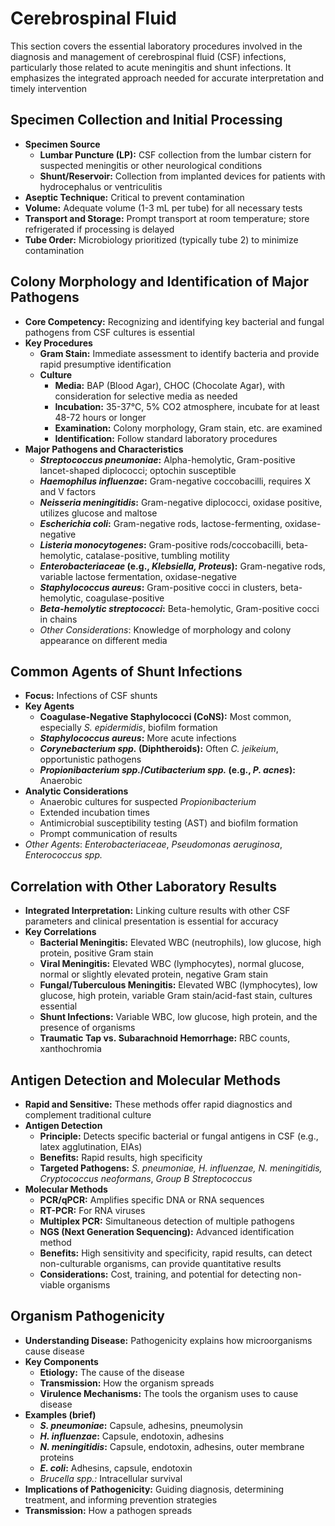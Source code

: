 # Cerebrospinal Fluid {-}

This section covers the essential laboratory procedures involved in the diagnosis and management of cerebrospinal fluid (CSF) infections, particularly those related to acute meningitis and shunt infections. It emphasizes the integrated approach needed for accurate interpretation and timely intervention

## **Specimen Collection and Initial Processing** {-}

*   **Specimen Source**
    *   **Lumbar Puncture (LP):** CSF collection from the lumbar cistern for suspected meningitis or other neurological conditions
    *   **Shunt/Reservoir:** Collection from implanted devices for patients with hydrocephalus or ventriculitis
*   **Aseptic Technique:** Critical to prevent contamination
*   **Volume:** Adequate volume (1-3 mL per tube) for all necessary tests
*   **Transport and Storage:** Prompt transport at room temperature; store refrigerated if processing is delayed
*   **Tube Order:** Microbiology prioritized (typically tube 2) to minimize contamination

## **Colony Morphology and Identification of Major Pathogens** {-}

*   **Core Competency:** Recognizing and identifying key bacterial and fungal pathogens from CSF cultures is essential
*   **Key Procedures**
    *   **Gram Stain:** Immediate assessment to identify bacteria and provide rapid presumptive identification
    *   **Culture**
        *   **Media:** BAP (Blood Agar), CHOC (Chocolate Agar), with consideration for selective media as needed
        *   **Incubation:** 35-37°C, 5% CO2 atmosphere, incubate for at least 48-72 hours or longer
        *   **Examination:** Colony morphology, Gram stain, etc. are examined
        *   **Identification:** Follow standard laboratory procedures
*   **Major Pathogens and Characteristics**
    *   ***Streptococcus pneumoniae*:** Alpha-hemolytic, Gram-positive lancet-shaped diplococci; optochin susceptible
    *   ***Haemophilus influenzae*:** Gram-negative coccobacilli, requires X and V factors
    *   ***Neisseria meningitidis*:** Gram-negative diplococci, oxidase positive, utilizes glucose and maltose
    *   ***Escherichia coli*:** Gram-negative rods, lactose-fermenting, oxidase-negative
    *   ***Listeria monocytogenes*:** Gram-positive rods/coccobacilli, beta-hemolytic, catalase-positive, tumbling motility
    *   ***Enterobacteriaceae* (e.g., *Klebsiella, Proteus*):** Gram-negative rods, variable lactose fermentation, oxidase-negative
    *   ***Staphylococcus aureus*:** Gram-positive cocci in clusters, beta-hemolytic, coagulase-positive
    *   ***Beta-hemolytic streptococci*:** Beta-hemolytic, Gram-positive cocci in chains
    *   *Other Considerations*: Knowledge of morphology and colony appearance on different media

## **Common Agents of Shunt Infections** {-}

*   **Focus:** Infections of CSF shunts
*   **Key Agents**
    *   **Coagulase-Negative Staphylococci (CoNS):** Most common, especially *S. epidermidis*, biofilm formation
    *   ***Staphylococcus aureus*:** More acute infections
    *   ***Corynebacterium spp.* (Diphtheroids):** Often *C. jeikeium*, opportunistic pathogens
    *   ***Propionibacterium spp.*/*Cutibacterium spp.* (e.g., *P. acnes*):** Anaerobic
*   **Analytic Considerations**
    *   Anaerobic cultures for suspected *Propionibacterium*
    *   Extended incubation times
    *   Antimicrobial susceptibility testing (AST) and biofilm formation
    *   Prompt communication of results
*   *Other Agents*: *Enterobacteriaceae*, *Pseudomonas aeruginosa*, *Enterococcus spp.*

## **Correlation with Other Laboratory Results** {-}

*   **Integrated Interpretation:** Linking culture results with other CSF parameters and clinical presentation is essential for accuracy
*   **Key Correlations**
    *   **Bacterial Meningitis:** Elevated WBC (neutrophils), low glucose, high protein, positive Gram stain
    *   **Viral Meningitis:** Elevated WBC (lymphocytes), normal glucose, normal or slightly elevated protein, negative Gram stain
    *   **Fungal/Tuberculous Meningitis:** Elevated WBC (lymphocytes), low glucose, high protein, variable Gram stain/acid-fast stain, cultures essential
    *   **Shunt Infections:** Variable WBC, low glucose, high protein, and the presence of organisms
    *   **Traumatic Tap vs. Subarachnoid Hemorrhage:** RBC counts, xanthochromia

## **Antigen Detection and Molecular Methods** {-}

*   **Rapid and Sensitive:** These methods offer rapid diagnostics and complement traditional culture
*   **Antigen Detection**
    *   **Principle:** Detects specific bacterial or fungal antigens in CSF (e.g., latex agglutination, EIAs)
    *   **Benefits:** Rapid results, high specificity
    *   **Targeted Pathogens:** *S. pneumoniae, H. influenzae, N. meningitidis, Cryptococcus neoformans*, *Group B Streptococcus*
*   **Molecular Methods**
    *   **PCR/qPCR:** Amplifies specific DNA or RNA sequences
    *   **RT-PCR:** For RNA viruses
    *   **Multiplex PCR:** Simultaneous detection of multiple pathogens
    *   **NGS (Next Generation Sequencing):** Advanced identification method
    *   **Benefits:** High sensitivity and specificity, rapid results, can detect non-culturable organisms, can provide quantitative results
    *   **Considerations:** Cost, training, and potential for detecting non-viable organisms

## **Organism Pathogenicity** {-}

*   **Understanding Disease:** Pathogenicity explains how microorganisms cause disease
*   **Key Components**
    *   **Etiology:** The cause of the disease
    *   **Transmission:** How the organism spreads
    *   **Virulence Mechanisms:** The tools the organism uses to cause disease
*   **Examples (brief)**
    *   ***S. pneumoniae*:** Capsule, adhesins, pneumolysin
    *   ***H. influenzae*:** Capsule, endotoxin, adhesins
    *   ***N. meningitidis*:** Capsule, endotoxin, adhesins, outer membrane proteins
    *   ***E. coli*:** Adhesins, capsule, endotoxin
    *   *Brucella spp.:* Intracellular survival
*   **Implications of Pathogenicity:** Guiding diagnosis, determining treatment, and informing prevention strategies
*   **Transmission:** How a pathogen spreads
